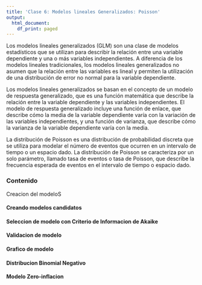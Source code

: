 ---
title: 'Clase 6: Modelos lineales Generalizados: Poisson'
output:
  html_document:
    df_print: paged
---

Los modelos lineales generalizados (GLM) son una clase de modelos estadísticos que se utilizan para describir la relación entre una variable dependiente y una o más variables independientes. A diferencia de los modelos lineales tradicionales, los modelos lineales generalizados no asumen que la relación entre las variables es lineal y permiten la utilización de una distribución de error no normal para la variable dependiente.

Los modelos lineales generalizados se basan en el concepto de un modelo de respuesta generalizado, que es una función matemática que describe la relación entre la variable dependiente y las variables independientes. El modelo de respuesta generalizado incluye una función de enlace, que describe cómo la media de la variable dependiente varía con la variación de las variables independientes, y una función de varianza, que describe cómo la varianza de la variable dependiente varía con la media.

La distribución de Poisson es una distribución de probabilidad discreta que se utiliza para modelar el número de eventos que ocurren en un intervalo de tiempo o un espacio dado. La distribución de Poisson se caracteriza por un solo parámetro, llamado tasa de eventos o tasa de Poisson, que describe la frecuencia esperada de eventos en el intervalo de tiempo o espacio dado.

### Contenido {.tabset .tabset-pills}

Creacion del modeloS

#### Creando modelos candidatos

#### Seleccion de modelo con Criterio de Informacion de Akaike

#### Validacion de modelo

#### Grafico de modelo

#### Distribucion Binomial Negativo

#### Modelo Zero-inflacion



